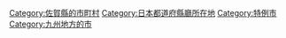 {{DEFAULTSORT:Saga-shi}}
[[Category:佐賀縣的市町村|Category:佐賀縣的市町村]]
[[Category:日本都道府縣廳所在地|Category:日本都道府縣廳所在地]]
[[Category:特例市|Category:特例市]]
[[Category:九州地方的市|Category:九州地方的市]]